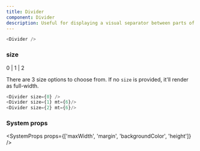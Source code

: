 ```yaml
---
title: Divider
component: Divider
description: Useful for displaying a visual separator between parts of content.
---
```


```js live
<Divider />
```

### size

<Prop isOptional>0 | 1 | 2</Prop>

There are 3 size options to choose from. If no `size` is provided, it'll render as full-width.

```js live
<Divider size={0} />
<Divider size={1} mt={6}/>
<Divider size={2} mt={6}/>
```

### System props

<SystemProps props={['maxWidth', 'margin', 'backgroundColor', 'height']} />
